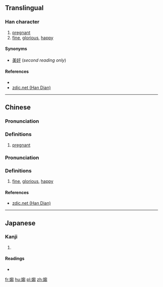==Translingual==

===Han character===
{{Han char|rn=38|rad=女|as=10|sn=13|four=4742<sub>7</sub>|canj=女心山山 (VPUU)|ids=⿰[[女]][[芻]]}}

# [[pregnant]]
# [[fine]], [[glorious]], [[happy]]

====Synonyms====
* [[美好]] (''second reading only'')

====References====
* {{Han ref|kx=0267.370|dkj=06566|dj=0535.210|hdz=21072.180|uh=5AB0|ud=23216|bh=DCFA|bd=56570}}
*[http://www.zdic.net/zd/zi/ZdicE5ZdicAAZdicB0.htm zdic.net (Han Dian)]

----

==Chinese==
{{zh-hanzi-box|[[㛀]]|媰}}

===Pronunciation===
{{zh-pron
|m=chú
|c=co4
|mc=y
|oc=y
|ma=
|cat=a
}}

===Definitions===

# [[pregnant]]

===Pronunciation===
{{zh-pron
|m=zòu
|c=zau1
|mc=
|oc=
|ma=
|cat=a
}}

===Definitions===

# [[fine]], [[glorious]], [[happy]]

====References====
*[http://www.zdic.net/zd/zi/ZdicE5ZdicAAZdicB0.htm zdic.net (Han Dian)]

----

==Japanese==

===Kanji===
{{ja-kanji|grade=|rs=女10}}

# {{defn|lang=ja|sort=女10}}

====Readings====
* {{ja-readings|on=[[しう]] (shiu), [[す]] (su), [[しゅ]] (shu), [[じゅ]] (ju)|kun=[[はらむ]] (haramu), [[みめよい]] (mimeyoi), [[やもめ]] (yamome)}}

[[fr:媰]]
[[hu:媰]]
[[pl:媰]]
[[zh:媰]]